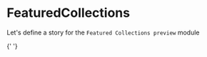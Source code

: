 
<Meta title="UX|FeaturedCollections - Admin User" component={FeaturedCollections} />

# FeaturedCollections

Let's define a story for the `Featured Collections preview` module

<Preview>
  <Story name="Featured Collections preview module">
    <Box
      sx={{
        borderRadius: '6px',
        background: '#fff',
        width: '600px',
        margin: '0 auto',
      }}
      p={2}
    >
      <FeaturedCollections {...useGetFeaturedCollectionsProps(true)} />
    </Box>
  </Story>
</Preview>{' '}
